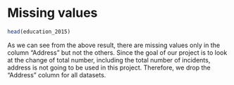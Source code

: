 # Missing values


```r
head(education_2015)
```

As we can see from the above result, there are missing values only in the column "Address" but not the others. Since the goal of our project is to look at the change of total number, including the total number of incidents, address is not going to be used in this project. Therefore, we drop the "Address" column for all datasets. 

